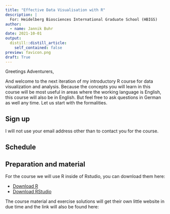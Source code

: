 ```yaml
---
title: "Effective Data Visualisation with R"
description: |
  For: Heidelberg Biosciences International Graduate School (HBIGS)
author:
  - name: Jannik Buhr
date: 2021-10-01
output:
  distill::distill_article:
    self_contained: false
preview: favicon.png
draft: True
---
```


Greetings Adventurers,

And welcome to the next iteration of my introductory
R course for data visualization and analysis.
Because the concepts you will learn in this course
will be most useful in areas where the working language
is English, this course will also be in English.
But feel free to ask questions in German as well any time.
Let us start with the formalities.

## Sign up

I will not use your email address other than to contact you for
the course.

## Schedule


## Preparation and material

For the course we will use R inside of Rstudio,
you can download them here:

- [Download R](https://cran.uni-muenster.de/)
- [Download RStudio](https://www.rstudio.com/products/rstudio/download/#download)

The course material and exercise solutions will get
their own little website in due time and the link
will also be found here:

